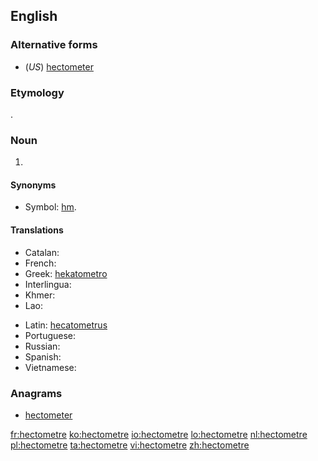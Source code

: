 ==English==

===Alternative forms===
* (''US'') [[hectometer]]

===Etymology===
{{prefix|hecto|meter}}.

===Noun===
{{en-noun}}

# {{SI-unit|hecto|metre|length}}

====Synonyms====
* Symbol: [[hm]].

====Translations====
{{trans-top|the length of 100 metres}}
* Catalan: {{t-|ca|hectòmetre|m}}
* French: {{t+|fr|hectomètre|m}}
* Greek: [[hekatometro]]
* Interlingua: {{t-|ia|hectometro}}
* Khmer: {{t-|km|ហិកតូម៉ែត្រ|tr=hektoo-maet|sc=Khmr}}
* Lao: {{t+|lo|ເຮັກໂຕແມັດ|sc=Laoo}}
{{trans-mid}}
* Latin: [[hecatometrus]]
* Portuguese: {{t+|pt|hectômetro|m}}
* Russian: {{t+|ru|гектометр|tr=gektométr}}
* Spanish: {{t-|es|hectómetro|m}}
* Vietnamese: {{t-|vi|hectomet}}
{{trans-bottom}}

===Anagrams===
* [[hectometer#English|hectometer]]

[[fr:hectometre]]
[[ko:hectometre]]
[[io:hectometre]]
[[lo:hectometre]]
[[nl:hectometre]]
[[pl:hectometre]]
[[ta:hectometre]]
[[vi:hectometre]]
[[zh:hectometre]]